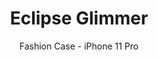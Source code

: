 ---
id: item-4
type: cases
imgSrc: ../images/items/item4.png
specialOffers:
  - 3 FOR 2
  - NEW iPHONE
title: Eclipse Glimmer
subtitle: Fashion Case - iPhone 11 Pro
price: 44.99
---